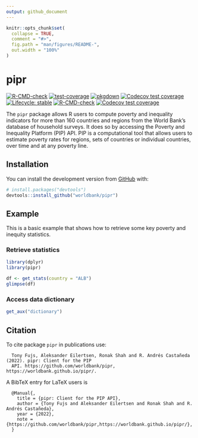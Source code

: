 ```yaml
---
output: github_document
---
```


<!-- README.md is generated from README.Rmd. Please edit that file -->

```r
knitr::opts_chunk$set(
  collapse = TRUE,
  comment = "#>",
  fig.path = "man/figures/README-",
  out.width = "100%"
)
```

# pipr

<!-- badges: start -->
[![R-CMD-check](https://github.com/worldbank/pipr/workflows/R-CMD-check/badge.svg)](https://github.com/worldbank/pipr/actions?workflow=R-CMD-check)
[![test-coverage](https://github.com/worldbank/pipr/workflows/test-coverage/badge.svg)](https://github.com/worldbank/pipr/actions)
[![pkgdown](https://github.com/worldbank/pipr/workflows/pkgdown/badge.svg)](https://github.com/worldbank/pipr/actions)
[![Codecov test coverage](https://codecov.io/gh/worldbank/pipr/branch/main/graph/badge.svg)](https://app.codecov.io/gh/worldbank/pipr?branch=main)
[![Lifecycle: stable](https://img.shields.io/badge/lifecycle-stable-brightgreen.svg)](https://lifecycle.r-lib.org/articles/stages.html#stable)
[![R-CMD-check](https://github.com/worldbank/pipr/actions/workflows/R-CMD-check.yaml/badge.svg)](https://github.com/worldbank/pipr/actions/workflows/R-CMD-check.yaml)
[![Codecov test coverage](https://codecov.io/gh/worldbank/pipr/graph/badge.svg)](https://app.codecov.io/gh/worldbank/pipr)
<!-- badges: end -->

The `pipr` package allows R users to compute poverty and inequality indicators 
for more than 160 countries and regions from the World Bank’s database of 
household surveys. It does so by accessing the Poverty and Inequality Platform 
(PIP) API. PIP is a computational tool that allows users to estimate poverty 
rates for regions, sets of countries or individual countries, over time and at 
any poverty line.

## Installation

You can install the development version from [GitHub](https://github.com/) with:

``` r
# install.packages("devtools")
devtools::install_github("worldbank/pipr")
```

## Example

This is a basic example that shows how to retrieve some key poverty and inequity statistics. 

### Retrieve statistics

```r
library(dplyr)
library(pipr)

df <- get_stats(country = "ALB")
glimpse(df)
```

### Access data dictionary
```r
get_aux("dictionary")
```


## Citation

To cite package `pipr` in publications use:

```
  Tony Fujs, Aleksander Eilertsen, Ronak Shah and R. Andrés Castañeda (2022). pipr: Client for the PIP
  API. https://github.com/worldbank/pipr, https://worldbank.github.io/pipr/.
```

A BibTeX entry for LaTeX users is

```
  @Manual{,
    title = {pipr: Client for the PIP API},
    author = {Tony Fujs and Aleksander Eilertsen and Ronak Shah and R. Andrés Castañeda},
    year = {2022},
    note = {https://github.com/worldbank/pipr,https://worldbank.github.io/pipr/},
  }
```

